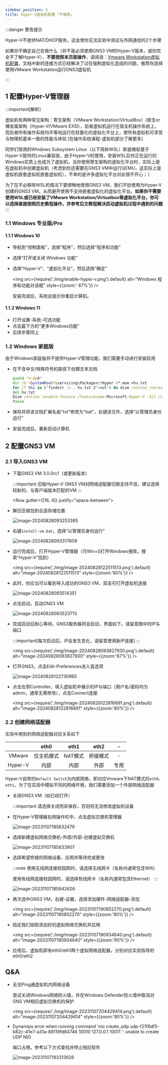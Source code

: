 ```yaml
---
sidebar_position: 5
title: Hyper-V虚拟机配置 ｢不推荐｣
---
```



:::danger 警告提示

Hyper-V不提供NAT/DHCP服务，这会使你无法实验中测试与外网通信的2个步骤

如果你不确定自己在做什么（并不是必须使用GNS3 VM的Hyper-V版本，或你完全不了解Hyper-V），**不要按照本页面操作**，请阅读：[Vmware Workstation虚拟机配置](/docs/GNS3/VM-VMware)，文档中新的连接方式已经解决了过往强制虚拟化造成的问题，推荐你选择使用VMware Workstation运行GNS3虚拟机

:::

## 1 配置Hyper-V管理器

:::important[解析]

虚拟机有两种常见架构：寄生架构（VMware Workstation/VirtualBox）/原生or裸金属架构（Hyper-V/VMware EXSI），前者虚拟机运行在宿主机操作系统上，而后者所有操作系统均平等地运行在轻量化的虚拟化平台上，使所有虚拟机可享受与物理机基本一致的性能与体验 [在操作系统课程-虚拟机部分了解更多]

同学们常用的Windows Subsystem Linux（以下简称WSL）即是微软基于Hyper-V提供的Linux兼容层，由于Hyper-V的使用，安装WSL后你正在运行的Windows实质上也成为了虚拟机，当你使用寄生架构的虚拟化平台时，实际上是在虚拟机中创建虚拟机（考虑到你还需要在GNS3 VM中运行QEMU，这实际上是虚拟机嵌套虚拟机嵌套虚拟机），不幸的是许多虚拟化平台对此很不开心；（

为了在不必移除WSL的情况下更顺畅地使用GNS3 VM，我们不妨使用为Hyper-V创建的GNS3 VM，从而避开使用不支持嵌套虚拟化的虚拟化平台。**如果你不需要使用WSL或已经安装了VMware Workstation/Virtualbox等虚拟化平台，你可以选择直接按照历史教程操作，并参考后文教程解决启动虚拟机过程中遇到的问题**
:::

### 1.1 Windows 专业版/Pro

#### 1.1.1 Windows 10

* 导航到“控制面板”，选择“程序”，然后选择“程序和功能”
* 选择“打开或关闭 Windows 功能”
* 选择“Hyper-V”、“虚拟化平台”，然后选择“确定”

  <img src={require('./img/enable-hyper-v.png').default}   alt="Windows 程序和功能对话框" style={{zoom:' 67%'}} />

  安装完成后，系统会提示你重启计算机。

#### 1.1.2 Windows 11

* 打开设置-系统-可选功能
* 点击最下方的“更多Windows功能”
* 后续步骤同上

### 1.2 Windows 家庭版

由于Windows家庭版并不提供Hyper-V管理功能，我们需要手动进行安装启用

* 在不含中文/特殊符号的路径下创建文本文档

  ```bat title="hyper-v-install.bat"
  pushd "%~dp0"
  dir /b %SystemRoot%\servicing\Packages\*Hyper-V*.mum >hv.txt
  for /f %%i in ('findstr /i . hv.txt 2^>nul') do dism /online /norestart /add-package:"%SystemRoot%\servicing\Packages\%%i"
  del hv.txt
  Dism /online /enable-feature /featurename:Microsoft-Hyper-V -All /LimitAccess /ALL
  Pause
  ```

* 保存并将该文档扩展名由"txt"修改为"bat"，右键该文件，选择“以管理员身份运行”

* 安装完成后，重新启动计算机



## 2  配置GNS3 VM

### 2.1 导入GNS3 VM

* 下载GNS3 VM 3.0.0rc1（或更新版本）

  :::important 旧版Hyper-V GNS3 VM对网络适配器切换支持不佳，建议选择较新的、与客户端版本匹配的VM
  :::

  <Row gutter={[16, 4]} justify="space-between">
  <Col xs={24} sm={12}>
  <FileCard link="https://pan.zju.edu.cn/share/ffaff71dfd3be31ac90c2a5c0f" name="浙大云盘" size={1116691496} file_type="cloud"/>
  </Col>
      <Col xs={24} sm={12}>
          <FileCard link="https://github.com/GNS3/gns3-gui/releases" name="Github官方仓库" size={1116691496} file_type="github"/>
      </Col>
  </Row>


* 解压压缩包到合适存储位置

  ![image-20240828093253385](img/image-20240828093253385.png)

* 右键`install-vm.bat`，选择“以管理员身份运行”

  ![image-20240828093317609](img/image-20240828093317609.png)

* 运行完成后，打开Hyper-V管理器（可Win+S打开Windows搜索，搜索“Hyper-V”找到）

  <img src={require('./img/image-20240828122511513.png').default}   alt="image-20240828122511513" style={{zoom:'80%'}} />

* 此时，你应当可以看到导入成功的GNS3 VM，双击可打开虚拟机连接

  ![image-20240828093514351](img/image-20240828093514351.png)

* 点击启动，启动GNS3 VM

  ![image-20240828093523713](img/image-20240828093523713.png)

* 完成启动后耐心等待，GNS3服务器将会启动，界面如下，请留意图中的IP与端口

    :::important[每次启动后，IP会发生变化，请留意使用新IP连接]
    :::

  <img src={require('./img/image-20240828093827930.png').default}   alt="image-20240828093827930" style={{zoom:'67%'}} />

* 打开GNS3，点击Edit-Preferences进入首选项

  ![image-20240828122730965](img/image-20240828122730965.png)

* 点击左侧Controller，填入虚拟机中展示的IP与端口（用户名/密码均为admin，通常无需修改），点击Connect连接

  <img src={require('./img/image-20240828122816891.png').default}   alt="image-20240828122816891" style={{zoom:'80%'}} />



### 2.2 创建网络适配器

实验中用到的网络适配器对应关系如下

|         | eth0  | eth1  | eth2 | -  |
|:-------:|:-----:|:-----:|:----:|:--:|
| VMware  | 仅主机模式 | NAT模式 | 桥接模式 | -  |
| Hyper-V |  内部   |  内部   |  外部  | 专用 |


Hyper-V自带的`Default Switch`为内部网络，即对应Vmware下NAT模式的`eth0，eth1`，为了在实验中模拟不同的网络环境，我们需要添加一个外部网络适配器

* 关闭GNS3 VM（如已经打开）

    :::important 请选择关闭而非保存，否则将无法修改虚拟机设备

* 在Hyper-V管理器右侧操作栏中，点击虚拟交换机管理器

  ![image-20231107185632479](img/image-20231107185632479.png)

* 选择新建虚拟网络交换机-外部/外部-创建虚拟交换机

  ![image-20231107185833907](img/image-20231107185833907.png)

* 选择希望桥接的网络设备，应用并等待完成更改

  :::note
  使用无线网连接校园网时，请选择无线网卡（名称内通常包含Wifi）

  使用有线网连接校园网时，请选择有线网卡（名称内通常包含Ethernet）
  :::

  ![image-20231107185942626](img/image-20231107185942626.png)

* 再次选中GNS3 VM，右键-设置，选择添加硬件-网络适配器-添加

  <img src={require('./img/image-20231107190852270.png').default}   alt="image-20231107190852270" style={{zoom:'90%'}} />

* 指定我们刚刚添加好的虚拟网络交换机并应用

    <img src={require('./img/image-20231107190934640.png').default}   alt="image-20231107190934640" style={{zoom:'90%'}} />

* 应用后，虚拟机即有eth0/eth1两个虚拟网络适配器，分别对应实验指导的eth0/eth2



## Q&A

* 无法Ping通虚拟机内网络设备

  尝试关闭Windows网络防火墙，并在Windows Defender防火墙中取消对GNS VM相应虚拟交换机的保护

  <img src={require('./img/image-20231107204429414.png').default}   alt="image-20231107204429414" style={{zoom:'80%'}} />

* Dynamips error when running command 'nio create_udp udp-f21f8df5-b82c-41e7-a31a-88119fd84746 10010 127.0.0.1 10011 ': unable to create UDP NIO

  端口占用，参考以下方式查找并停止相应软件

  ![image-20231107193313626](img/image-20231107193313626.png)


